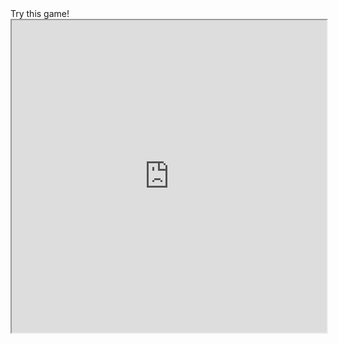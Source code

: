 
<Callout emoji="🎮">
  Try this game!
  <br />
  <iframe
    src="https://redbrick.land/studio/?mode=play&pid=8c356635-ade6-4764-b72a-8ce6b2aba4fe"
    width="100%"
    height="500"
    sandbox="allow-pointer-lock allow-scripts allow-same-origin allow-downloads allow-popups allow-popups-to-escape-sandbox allow-forms"
    title="test game"
  />
</Callout>

# Content type

> Provides information about content types.

Before starting a project, you can choose the type of content you want to create. There are three different content types available:

1. **Metaverse**: In this mode, the camera and avatar are set by default. The avatar uses the one set on the Redbrick website, and the camera is configured to always follow the avatar.

2. **Game**: In this mode, the avatar is optional. Users can decide whether to use an avatar and whether the camera should follow the avatar. This option offers high flexibility.

<Callout type="info">
  This mode does not have predefined settings for the camera and avatar.
  Therefore, users must configure these settings themselves.
</Callout>

3. **VR**: This mode supports virtual reality. If you choose the Metaverse and enable VR, the VR camera will be linked to the avatar. In Game mode, the placement of the VR camera can be set according to the user's preference.

<Callout type="warning">
  If you choose a content type and later decide to change it during development,
  there is no need to worry. You can easily change the preset script at any time
  based on your preference.
</Callout>

<Cards>
  <Cards.Card title="Metaverse" href="./content-type#metaverse" />
  <Cards.Card title="Game" href="./content-type#game" />
  <Cards.Card title="VR" href="./content-type#vr-option" />
</Cards>

<br />

<center>![options-image](/images/options.png) Options Images</center>

## Metaverse

In order to get started with the `metaverse`, please select the `metaverse` option before creating a template.

This preset script creates an avatar, a camera, and attaches the camera to the avatar to enable a following effect.

<Callout type="warning" emoji="⚠️">
  You don't have to code this. If you selected `metaverse`, this code will be
  there by default.
</Callout>

```js showLineNumbers copy filename="PresetScript"
const avatar = REDBRICK.AvatarManager.createDefaultAvatar();
const camera = WORLD.getObject("MainCamera");
const followingCamera = avatar.setFollowingCamera(camera);
avatar.setDefaultController();
```

## Game

In the `game` template, there is no code that creates an avatar.

```js showLineNumbers copy filename="PresetScript" {2}
function Start() {
  //nothing
}
```

<Callout type="info" emoji="ℹ️">
  **However:** If you want to create an avatar, you can add avatar creation code
  as seen in the `metaverse` template.
</Callout>

## VR Option

You can toggle the "VR option" while creating a template in order to use it. This will automatically add additional code to `PresetScript`, so you don't have to manually do so.

```js showLineNumbers copy filename="PresetScript"
const avatar = REDBRICK.AvatarManager.createDefaultAvatar();
const camera = WORLD.getObject("MainCamera");
const followingCamera = avatar.setFollowingCamera(camera);
avatar.setDefaultController();
followingCamera.useVR({ VRObject: avatar }); //VR needs to have VRObject
```

<Callout type="warning" emoji="⚠️">
  **NOTE**: VR functionality is compatible exclusively with `perspective`
  cameras.
</Callout>

Additionally, VR can be used with other VRObjects too.

```js showLineNumbers copy filename="VRObject" {3}
const headOfSomething = WORLD.getObject("headOfSomething");
const camera = WORLD.getObject("cameraTitle");
camera.useVR({ VRObject: headOfSomething }); // now you can use VR without an avatar
```

<Callout type="warning" emoji="⚠️">
  **NOTE**: Currently, VR does not render GUIs, so please keep this in mind.
</Callout>

If you choose a game mode and VR settings, the PresetScript might look like this. However, you can customize it as in the previous example (headOfSomething).

```js showLineNumbers copy filename="VR GAME PresetScript"
const camera = WORLD.getObject("MainCamera");
if (!camera) return;
const obj = new THREE.Object3D();
WORLD.add(obj);
obj.position.copy(camera.position);
camera.useVR({ VRObject: obj });
```

